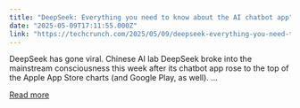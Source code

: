 ```yaml
---
title: "DeepSeek: Everything you need to know about the AI chatbot app"
date: "2025-05-09T17:11:55.000Z"
link: "https://techcrunch.com/2025/05/09/deepseek-everything-you-need-to-know-about-the-ai-chatbot-app/"
---
```


DeepSeek has gone viral. Chinese AI lab DeepSeek broke into the mainstream consciousness this week after&#160;its chatbot app rose to the top of the Apple App Store charts (and Google Play, as well). ...

[Read more](https://techcrunch.com/2025/05/09/deepseek-everything-you-need-to-know-about-the-ai-chatbot-app/)
